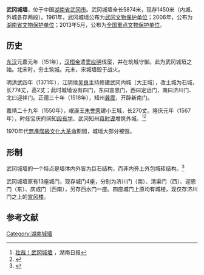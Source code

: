 '''武冈城墙'''，位于中国[[湖南省|湖南省]][[武冈市|武冈市]]。武冈城墙全长5874米，现存1450米（内城、外城各存两段）。1961年，武冈城墙公布为[[武冈文物保护单位|武冈文物保护单位]]；2006年，公布为[[湖南省文物保护单位|湖南省文物保护单位]]；2013年5月，公布为[[全国重点文物保护单位|全国重点文物保护单位]]。

== 历史 ==
[[东汉|东汉]]元嘉元年（151年），[[汉桓帝|汉桓帝]]遣[[窦应明|窦应明]]伐蛮，并在筑城守御。此为武冈城垣之始。北宋时，夯土筑城。元末，宋城墙毁于战火。

明洪武四年（1371年），江阴侯[[吴良|吴良]]主持修建武冈内城（大王城），改土城为石城，长774丈，高2丈；此时城墙设有四门，东曰宣恩门，西曰定远门，南曰济川门、北曰迎祥门。正德三十年（1518年），知州[[龚震|龚震]]，开辟新南门。

嘉靖二十九年（1550年），岷康王[[朱誉荣|朱誉荣]]建小王城，长270丈。隆庆元年（1567年），时任宝庆府同知[[段有学|段有学]]、武冈知州[[蒋时谟|蒋时谟]]增筑外城。<ref>[http://hnrb.voc.com.cn/hnrb_epaper/html/2011-09/03/content_390205.htm?div=-1 壮哉！武冈城墙] {{Wayback|url=http://hnrb.voc.com.cn/hnrb_epaper/html/2011-09/03/content_390205.htm?div=-1 |date=20150415225411 }}，湖南日报</ref><ref>{{Cite web |url=http://www.wgszb.com/view.asp?news_id=52&classid=37&admin_clas=1 |title=武冈史志网:文物古迹 |access-date=2015-04-11 |archive-date=2020-11-01 |archive-url=https://web.archive.org/web/20201101004407/http://wgszb.com/view.asp?news_id=52&classid=37&admin_clas=1 |dead-url=no }}</ref>

1970年代[[無產階級文化大革命|無產階級文化大革命]]期間，城墙大部分被毁。

== 形制 ==
武冈城墙的一个特点是墙体内外皆为巨石结构，而非内夯土外包城砖结构。<ref>{{Cite web |url=http://www.wugang.gov.cn/art/2012/11/12/art_40_28533.html |title=武冈古城墙 |access-date=2015-04-11 |archive-url=https://web.archive.org/web/20150415041520/http://www.wugang.gov.cn/art/2012/11/12/art_40_28533.html |archive-date=2015-04-15 |dead-url=yes }}</ref>

武冈城墙原有13座城门，现存城门4座，分别为济川门（南）、清渠门（西）、迎恩门（东）、庆成门（西南），另存西水门一座。四座城门上原均有城楼，现仅存济川门之上的[[宣风楼|宣风楼]]。

==参考文献==
{{reflist}}

{{湖南全国重点文物保护单位}}
[[Category:湖南城墙|Category:湖南城墙]]